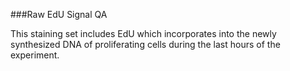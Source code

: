 ###Raw EdU Signal QA

This staining set includes EdU which incorporates into the newly synthesized DNA of proliferating cells during the last hours of the experiment. 